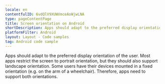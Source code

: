 ```yaml
---
locale: en
contentfulID: 6vdQlV9XUWVmceAoWjwLNA
type: pageContentPage
title: Screen orientation on Android
shortDescription: Apps should adapt to the preferred display orientation of the user.
platformFilter: Android
layout: Layout - Code samples
tag: Android code sample
---
```


Apps should adapt to the preferred display orientation of the user. Most apps restrict the screen to portrait orientation, but they should also support landscape orientation. Some users have their devices mounted in a fixed orientation (e.g. on the arm of a wheelchair). Therefore, apps need to support both orientations.

<CodeSample id="screen-orientation" locale="en" platform="android" />
